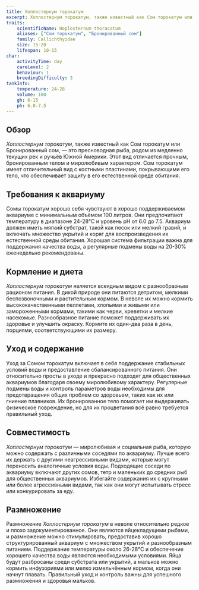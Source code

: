 ```yaml
---
title: Хоплостернум торокатум
excerpt: Хоплостернум торокатум, также известный как Сом торокатум или Бронированный сом, — это выносливая и адаптируемая пресноводная рыба из Южной Америки, известная своим прочным телом и миролюбивым характером.
traits:
    scientificName: Hoplosternum thoracatum
    aliases: ["Сом торокатум", "Бронированный сом"]
    family: Callichthyidae
    size: 15-20
    lifespan: 10-15
char:
    activityTime: day
    careLevel: 2
    behaviour: 1
    breedingDifficulty: 3
tankInfo:
    temperature: 24-28
    volume: 100
    gh: 6-15
    ph: 6.0-7.5
---
```


## Обзор
*Хоплостернум торокатум*, также известный как Сом торокатум или Бронированный сом, — это пресноводная рыба, родом из медленно текущих рек и ручьёв Южной Америки. Этот вид отличается прочным, бронированным телом и миролюбивым характером. Сом торокатум имеет отличительный вид с костными пластинами, покрывающими его тело, что обеспечивает защиту в его естественной среде обитания.

## Требования к аквариуму
Сомы торокатум хорошо себя чувствуют в хорошо поддерживаемом аквариуме с минимальным объёмом 100 литров. Они предпочитают температуру в диапазоне 24-28°C и уровень pH от 6.0 до 7.5. Аквариум должен иметь мягкий субстрат, такой как песок или мелкий гравий, и включать множество укрытий и коряг для воспроизведения их естественной среды обитания. Хорошая система фильтрации важна для поддержания качества воды, а регулярные подмены воды на 20-30% еженедельно рекомендованы.

## Кормление и диета
*Хоплостернум торокатум* является всеядным видом с разнообразным рационом питания. В дикой природе они питаются детритом, мелкими беспозвоночными и растительным кормом. В неволе их можно кормить высококачественными пеллетами, хлопьями и живыми или замороженными кормами, такими как черви, креветки и мелкие насекомые. Разнообразное питание поможет поддерживать их здоровье и улучшить окраску. Кормите их один-два раза в день, порциями, соответствующими их размеру.

## Уход и содержание
Уход за Сомом торокатум включает в себя поддержание стабильных условий воды и предоставление сбалансированного питания. Они относительно просты в уходе и прекрасно подходят для общественных аквариумов благодаря своему миролюбивому характеру. Регулярные подмены воды и контроль параметров воды необходимы для предотвращения общих проблем со здоровьем, таких как их или гниение плавников. Их бронированное тело помогает им выдерживать физическое повреждение, но для их процветания всё равно требуется правильный уход.

## Совместимость
*Хоплостернум торокатум* — миролюбивая и социальная рыба, которую можно содержать с различными соседями по аквариуму. Лучше всего их держать с другими неагрессивными видами, которые могут переносить аналогичные условия воды. Подходящие соседи по аквариуму включают других сомов, тетр и маленьких до средних рыб для общественных аквариумов. Избегайте содержания их с крупными или более агрессивными видами, так как они могут испытывать стресс или конкурировать за еду.

## Размножение
Размножение *Хоплостернум торокатум* в неволе относительно редкое и плохо задокументированное. Они являются яйцекладущими рыбами, и размножение можно стимулировать, предоставив хорошо структурированный аквариум с множеством укрытий и разнообразным питанием. Поддержание температуры около 26-28°C и обеспечение хорошего качества воды являются необходимыми условиями. Яйца будут разбросаны среди субстрата или укрытий, а мальков можно кормить инфузориями или мелко измельчённым кормом, когда они начнут плавать. Правильный уход и контроль важны для успешного размножения и здоровья мальков.